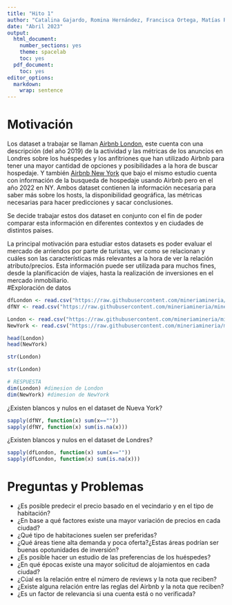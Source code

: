 ```yaml
---
title: "Hito 1"
author: "Catalina Gajardo, Romina Hernández, Francisca Ortega, Matías Rivero y Darlene Sobarzo"
date: "Abril 2023"
output:
  html_document:
    number_sections: yes
    theme: spacelab
    toc: yes
  pdf_document:
    toc: yes
editor_options: 
  markdown: 
    wrap: sentence
---
```


# Motivación
Los dataset a trabajar se llaman [Airbnb London](https://www.kaggle.com/datasets/whenamancodes/london-uk-airbnb-open-data), este cuenta con una descripción (del año 2019) de la actividad y las métricas de los anuncios en Londres sobre los huéspedes y los anfitriones que han utilizado Airbnb para tener una mayor cantidad de opciones y posibilidades a la hora de buscar hospedaje. Y también [Airbnb New York](https://www.kaggle.com/datasets/arianazmoudeh/airbnbopendata) que bajo el mismo estudio cuenta con información de la busqueda de hospedaje usando Airbnb pero en el año 2022 en NY. Ambos dataset contienen la información necesaria para saber más sobre los hosts, la disponibilidad geográfica, las métricas necesarias para hacer predicciones y sacar conclusiones.

Se decide trabajar estos dos dataset en conjunto con el fin de poder comparar esta información en diferentes contextos y en ciudades de distintos paises.

La principal motivación para estudiar estos datasets es poder evaluar el mercado de arriendos por parte de turistas, ver como se relacionan y cuáles son las características más relevantes a la hora de ver la relación atributo/precios. Esta información puede ser utilizada para muchos fines, desde la planificación de viajes, hasta la realización de inversiones en el mercado inmobiliario.   
#Exploración de datos

```r
dfLondon <- read.csv("https://raw.githubusercontent.com/mineriamineria/mineria/main/dataLondon.csv", encoding = "UTF-8")
dfNY <- read.csv("https://raw.githubusercontent.com/mineriamineria/mineria/main/dataNY.csv", encoding = "UTF-8")
```

```r
London <- read.csv("https://raw.githubusercontent.com/mineriamineria/mineria/main/dataLondon.csv", encoding = "UTF-8")
NewYork <- read.csv("https://raw.githubusercontent.com/mineriamineria/mineria/main/dataNY.csv", encoding = "UTF-8")
```

```r
head(London)
head(NewYork)
```

```r
str(London)
```

```r
str(London)
```

```r
# RESPUESTA
dim(London) #dimesion de London
dim(NewYork) #dimesion de NewYork
```

¿Existen blancos y nulos en el dataset de Nueva York?

```r
sapply(dfNY, function(x) sum(x==""))
sapply(dfNY, function(x) sum(is.na(x)))
```

¿Existen blancos y nulos en el dataset de Londres?

```r
sapply(dfLondon, function(x) sum(x==""))
sapply(dfLondon, function(x) sum(is.na(x)))
```

# Preguntas y Problemas

- ¿Es posible predecir el precio basado en el vecindario y en el tipo de habitación?
- ¿En base a qué factores existe una mayor variación de precios en cada ciudad?
- ¿Qué tipo de habitaciones suelen ser preferidas?
- ¿Qué áreas tiene alta demanda y poca oferta?¿Estas áreas podrían ser buenas opotunidades de inversión?
- ¿Es posible hacer un estudio de las preferencias de los huéspedes?
- ¿En qué épocas existe una mayor solicitud de alojamientos en cada ciudad?
- ¿Cúal es la relación entre el número de reviews y la nota que reciben? 
- ¿Existe alguna relación entre las reglas del Airbnb y la nota que reciben?
- ¿Es un factor de relevancia si una cuenta está o no verificada?
